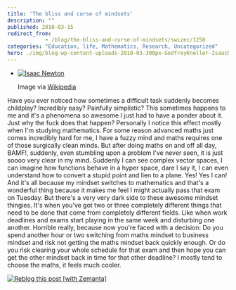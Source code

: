 ```yaml
---
title: 'The bliss and curse of mindsets'
description: ""
published: 2010-03-15
redirect_from: 
            - /blog/the-bliss-and-curse-of-mindsets/swizec/1250
categories: "Education, life, Mathematics, Research, Uncategorized"
hero: ./img/blog-wp-content-uploads-2010-03-300px-GodfreyKneller-IsaacNewton-1689.jpg
---
```

- [![Isaac Newton](./img/blog-wp-content-uploads-2010-03-300px-GodfreyKneller-IsaacNewton-1689.jpg "Isaac Newton")](http://commons.wikipedia.org/wiki/Image:GodfreyKneller-IsaacNewton-1689.jpg)

  Image via [Wikipedia](http://commons.wikipedia.org/wiki/Image:GodfreyKneller-IsaacNewton-1689.jpg)

Have you ever noticed how sometimes a difficult task suddenly becomes childplay? Incredibly easy? Painfully simplistic? This sometimes happens to me and it&#x27;s a phenomena so awesome I just had to have a ponder about it. Just why the fuck does that happen? Personally I notice this effect mostly when I&#x27;m studying mathematics. For some reason advanced maths just comes incredibly hard for me, I have a fuzzy mind and maths requires one of those surgically clean minds. But after doing maths on and off all day, BAMF!, suddenly, even stumbling upon a problem I&#x27;ve never seen, it is just soooo very clear in my mind. Suddenly I can see complex vector spaces, I can imagine how functions behave in a hyper space, dare I say it, I can even understand how to convert a stupid point and lien to a plane. Yes! Yes I can! And it&#x27;s all because my mindset switches to mathematics and that&#x27;s a wonderful thing because it makes me feel I might actually pass that exam on Tuesday. But there&#x27;s a very very dark side to these awesome mindset thingies. It&#x27;s when you&#x27;ve got two or three completely different things that need to be done that come from completely different fields. Like when work deadlines and exams start playing in the same week and disturbing one another. Horrible really, because now you&#x27;re faced with a decision: Do you spend another hour or two switching from maths mindset to business mindset and risk not getting the maths mindset back quickly enough. Or do you risk clearing your whole schedule for that exam and then hope you can get the other mindset back in time for that other deadline? I mostly tend to choose the maths, it feels much cooler.

[![Reblog this post \[with Zemanta\]](http://img.zemanta.com/reblog_e.png?x-id=44940793-8c2f-42d0-953b-c7d084d5a86c)](http://reblog.zemanta.com/zemified/44940793-8c2f-42d0-953b-c7d084d5a86c/ "Reblog this post \[with Zemanta]")